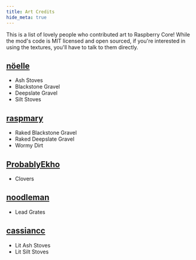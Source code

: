 ```yaml
---
title: Art Credits
hide_meta: true
---
```


This is a list of lovely people who contributed art to Raspberry Core! While the mod's code is MIT licensed and
open sourced, if you're interested in using the textures, you'll have to talk to them directly.

## [nöelle](https://modrinth.com/user/noelledotjpg)

- Ash Stoves
- Blackstone Gravel
- Deepslate Gravel
- Silt Stoves

## [raspmary](https://www.curseforge.com/members/raspmary/projects)

- Raked Blackstone Gravel
- Raked Deepslate Gravel
- Wormy Dirt

## [ProbablyEkho](https://bsky.app/profile/probablyekho.bsky.social)

- Clovers

## [noodleman](https://bsky.app/profile/did:plc:7esfoz6tuu22avv4m6zxwt25)

- Lead Grates

## [cassiancc](https://modrinth.com/user/Cassian)

- Lit Ash Stoves
- Lit Silt Stoves
